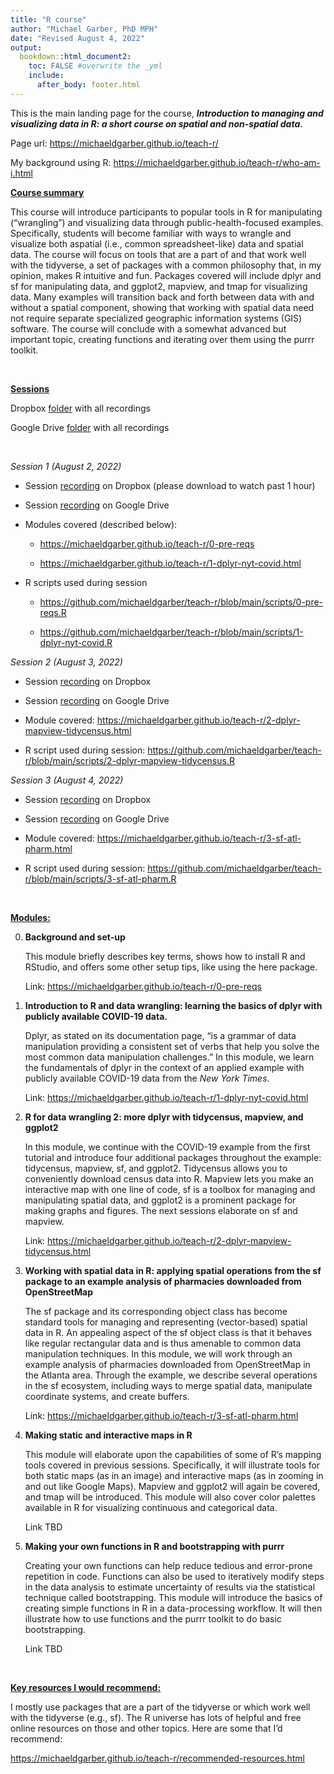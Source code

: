 ```yaml
---
title: "R course"
author: "Michael Garber, PhD MPH"
date: "Revised August 4, 2022"
output: 
  bookdown::html_document2:
    toc: FALSE #overwrite the _yml
    include: 
      after_body: footer.html
---
```


This is the main landing page for the course, ***Introduction to managing and visualizing data in R: a short course on spatial and non-spatial data***.

Page url: <https://michaeldgarber.github.io/teach-r/>

My background using R: <https://michaeldgarber.github.io/teach-r/who-am-i.html>

[**Course summary**]{.underline}

This course will introduce participants to popular tools in R for manipulating ("wrangling") and visualizing data through public-health-focused examples. Specifically, students will become familiar with ways to wrangle and visualize both aspatial (i.e., common spreadsheet-like) data and spatial data. The course will focus on tools that are a part of and that work well with the tidyverse, a set of packages with a common philosophy that, in my opinion, makes R intuitive and fun. Packages covered will include dplyr and sf for manipulating data, and ggplot2, mapview, and tmap for visualizing data. Many examples will transition back and forth between data with and without a spatial component, showing that working with spatial data need not require separate specialized geographic information systems (GIS) software. The course will conclude with a somewhat advanced but important topic, creating functions and iterating over them using the purrr toolkit.

<br />

[**Sessions**]{.underline}

Dropbox [folder](https://www.dropbox.com/sh/rpqerzm0ukawhuk/AAAFN4FVfLsq9m4pBvdH83JCa?dl=0) with all recordings

Google Drive [folder](https://drive.google.com/drive/folders/125F0jIChEAPEqTKQx5VdFpKHe4xOOKYP?usp=sharing) with all recordings

<br />

*Session 1 (August 2, 2022)*

-   Session [recording](https://www.dropbox.com/s/2rooqu9w0tbjqlg/r-course-sesion-1-video.mp4?dl=0) on Dropbox (please download to watch past 1 hour)

-   Session [recording](https://drive.google.com/file/d/13miuMQ-qFwC0d-alyABu5-RbaZ8xmQGH/view?usp=sharing) on Google Drive

-   Modules covered (described below):

    -   <https://michaeldgarber.github.io/teach-r/0-pre-reqs>

    -   <https://michaeldgarber.github.io/teach-r/1-dplyr-nyt-covid.html>

-   R scripts used during session

    -   <https://github.com/michaeldgarber/teach-r/blob/main/scripts/0-pre-reqs.R>

    -   <https://github.com/michaeldgarber/teach-r/blob/main/scripts/1-dplyr-nyt-covid.R>

*Session 2 (August 3, 2022)*

-   Session [recording](https://www.dropbox.com/s/eitst7w7kytl7bm/r-course-session-2-video.mp4?dl=0) on Dropbox

-   Session [recording](https://drive.google.com/file/d/11M9PlQJTO8PGgFX7dJm5OytRYMUBQYdS/view?usp=sharing) on Google Drive

-   Module covered: <https://michaeldgarber.github.io/teach-r/2-dplyr-mapview-tidycensus.html>

-   R script used during session: <https://github.com/michaeldgarber/teach-r/blob/main/scripts/2-dplyr-mapview-tidycensus.R>

*Session 3 (August 4, 2022)*

-   Session [recording](https://www.dropbox.com/s/3vvvb24e0k64ont/r-course-session-3-video.mp4?dl=0) on Dropbox

-   Session [recording](https://drive.google.com/file/d/1W0kDHMFHqLp0ZCd9U2stzBauMCQQJ2XV/view?usp=sharing) on Google Drive

-   Module covered: <https://michaeldgarber.github.io/teach-r/3-sf-atl-pharm.html>

-   R script used during session: <https://github.com/michaeldgarber/teach-r/blob/main/scripts/3-sf-atl-pharm.R>

<br />

[**Modules:**]{.underline}

0.  **Background and set-up**

    This module briefly describes key terms, shows how to install R and RStudio, and offers some other setup tips, like using the here package.

    Link: <https://michaeldgarber.github.io/teach-r/0-pre-reqs>

1.  **Introduction to R and data wrangling: learning the basics of dplyr with publicly available COVID-19 data.**

    Dplyr, as stated on its documentation page, "is a grammar of data manipulation providing a consistent set of verbs that help you solve the most common data manipulation challenges." In this module, we learn the fundamentals of dplyr in the context of an applied example with publicly available COVID-19 data from the *New York Times*.

    Link: <https://michaeldgarber.github.io/teach-r/1-dplyr-nyt-covid.html>

2.  **R for data wrangling 2: more dplyr with tidycensus, mapview, and ggplot2**

    In this module, we continue with the COVID-19 example from the first tutorial and introduce four additional packages throughout the example: tidycensus, mapview, sf, and ggplot2. Tidycensus allows you to conveniently download census data into R. Mapview lets you make an interactive map with one line of code, sf is a toolbox for managing and manipulating spatial data, and ggplot2 is a prominent package for making graphs and figures. The next sessions elaborate on sf and mapview.

    Link: <https://michaeldgarber.github.io/teach-r/2-dplyr-mapview-tidycensus.html>

3.  **Working with spatial data in R: applying spatial operations from the sf package to an example analysis of pharmacies downloaded from OpenStreetMap**

    The sf package and its corresponding object class has become standard tools for managing and representing (vector-based) spatial data in R. An appealing aspect of the sf object class is that it behaves like regular rectangular data and is thus amenable to common data manipulation techniques. In this module, we will work through an example analysis of pharmacies downloaded from OpenStreetMap in the Atlanta area. Through the example, we describe several operations in the sf ecosystem, including ways to merge spatial data, manipulate coordinate systems, and create buffers.

    Link: <https://michaeldgarber.github.io/teach-r/3-sf-atl-pharm.html>

4.  **Making static and interactive maps in R**

    This module will elaborate upon the capabilities of some of R's mapping tools covered in previous sessions. Specifically, it will illustrate tools for both static maps (as in an image) and interactive maps (as in zooming in and out like Google Maps). Mapview and ggplot2 will again be covered, and tmap will be introduced. This module will also cover color palettes available in R for visualizing continuous and categorical data.

    Link TBD

5.  **Making your own functions in R and bootstrapping with purrr**

    Creating your own functions can help reduce tedious and error-prone repetition in code. Functions can also be used to iteratively modify steps in the data analysis to estimate uncertainty of results via the statistical technique called bootstrapping. This module will introduce the basics of creating simple functions in R in a data-processing workflow. It will then illustrate how to use functions and the purrr toolkit to do basic bootstrapping.

    Link TBD

<br />

[**Key resources I would recommend:**]{.underline}

I mostly use packages that are a part of the tidyverse or which work well with the tidyverse (e.g., sf). The R universe has lots of helpful and free online resources on those and other topics. Here are some that I'd recommend:

<https://michaeldgarber.github.io/teach-r/recommended-resources.html>
